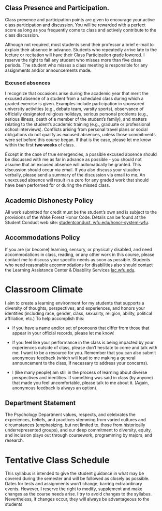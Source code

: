 ## Class Presence and Participation.

Class presence and participation points are given to encourage your active class participation and discussion. You will be rewarded with a perfect score as long as you frequently come to class and actively contribute to the class discussion. 

Although not required, most students send their professor a brief e-mail to explain their absence in advance. Students who repeatedly arrive late to the lecture or recitation will have their Class Participation grade lowered. I reserve the right to fail any student who misses more than five class periods. The student who misses a class meeting is responsible for any assignments and/or announcements made.

### Excused absences

I recognize that occasions arise during the academic year that merit the excused absence of a student from a scheduled class during which a graded exercise is given. Examples include participation in sponsored university activities (e.g., debate team, varsity sports), observance of officially designated religious holidays, serious personal problems (e.g., serious illness, death of a member of the student's family), and matters relating to the student's academic training (e.g., graduate or professional school interviews). Conflicts arising from personal travel plans or social obligations do not qualify as excused absences, unless those commitments were set before this course began. If that is the case, please let me know within the first **two weeks** of class.

Except in the case of true emergencies, a possible excused absence should be discussed with me as far in advance as possible - you should not assume that an excused absence will automatically be granted. This discussion should occur via email. If you also discuss your situation verbally, please send a summary of the discussion via email to me.  An unexcused absence will result in a zero for any graded work that should have been performed for or during the missed class.  


## Academic Dishonesty Policy

All work submitted for credit must be the student’s own and is subject to the provisions of the Wake Forest Honor Code. Details can be found at the Student Conduct web site:
[studentconduct. wfu.edu/honor-system-wfu](https://studentconduct.wfu.edu/honor-system-wfu/).


## Accommodations Policy


If you are (or become) learning, sensory, or physically disabled, and need accommodations in class, reading, or any other work in this course, please contact me to discuss your specific needs as soon as possible. Students who need reasonable accommodations for disabilities also should contact the Learning Assistance Center \& Disability Services [lac.wfu.edu](https://lac.wfu.edu/).


# Classroom Climate

I aim to create a learning environment for my students that supports a diversity of thoughts, perspectives, and experiences, and honors your identities (including race, gender, class, sexuality, religion, ability, political affiliation, etc.) To help accomplish this:

- If you have a name and/or set of pronouns that differ from those that appear in your official records, please let me know!

- If you feel like your performance in the class is being impacted by your experiences outside of class, please don't hesitate to come and talk with me. I want to be a resource for you. Remember that you can also submit anonymous feedback (which will lead to me making a general announcement to the class, if necessary to address your concerns).

- I (like many people) am still in the process of learning about diverse perspectives and identities. If something was said in class (by anyone) that made you feel uncomfortable, please talk to me about it. (Again, anonymous feedback is always an option).


## Department Statement
The Psychology Department values, respects, and celebrates the experiences, beliefs, and practices stemming from varied cultures and circumstances (emphasizing, but not limited to, those from historically underrepresented groups), and our deep commitment to diversity, equity, and inclusion plays out through coursework, programming by majors, and research. 


# Tentative Class Schedule

This syllabus is intended to give the student guidance in what may be covered during the semester and will be followed as closely as possible. Dates for tests and assignments won't change, barring extraordinary events. However, I reserve the right to modify, supplement and make changes as the course needs arise. I try to avoid changes to the syllabus. Nevertheless, if changes occur, they will always be advantageous to the students.

